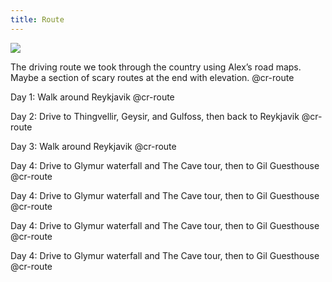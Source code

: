 ```yaml
---
title: Route
---
```


::::{.cr-section}

:::{#cr-route}
![](static/iceland_map.png)
:::

The driving route we took through the country using Alex's road maps. Maybe a section of scary routes at the end with elevation. [@cr-route]{scale-by="1.1"}

Day 1: Walk around Reykjavik [@cr-route]{pan-to="-25%,-210%" scale-by="16"}

Day 2: Drive to Thingvellir, Geysir, and Gulfoss, then back to Reykjavik [@cr-route]{pan-to="-50%,-45%" scale-by="3.5"}

Day 3: Walk around Reykjavik [@cr-route]{pan-to="-25%,-210%" scale-by="16"}

Day 4: Drive to Glymur waterfall and The Cave tour, then to Gil Guesthouse [@cr-route]{pan-to="-8%,-10%" scale-by="2.4"}

Day 4: Drive to Glymur waterfall and The Cave tour, then to Gil Guesthouse [@cr-route]{pan-to="-8%,-10%" scale-by="2.4"}

Day 4: Drive to Glymur waterfall and The Cave tour, then to Gil Guesthouse [@cr-route]{pan-to="-8%,-10%" scale-by="2.4"}

Day 4: Drive to Glymur waterfall and The Cave tour, then to Gil Guesthouse [@cr-route]{pan-to="-8%,-10%" scale-by="2.4"}

::::